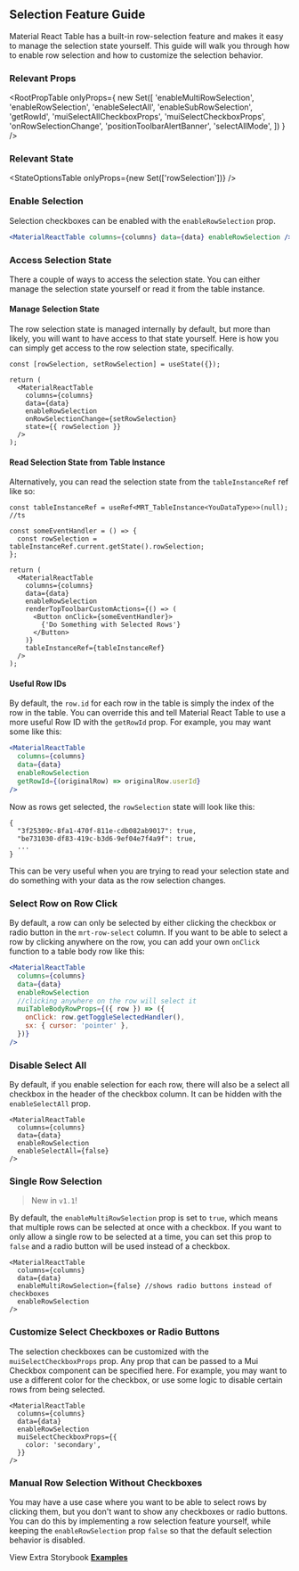 
<Head>
  <title>Row Selection Feature Guide - Material React Table Docs</title>
  <meta
    name="description"
    content="How to add and customize row selection checkboxes in Material React Table"
  />
</Head>

## Selection Feature Guide

Material React Table has a built-in row-selection feature and makes it easy to manage the selection state yourself. This guide will walk you through how to enable row selection and how to customize the selection behavior.

### Relevant Props

<RootPropTable
  onlyProps={
    new Set([
      'enableMultiRowSelection',
      'enableRowSelection',
      'enableSelectAll',
      'enableSubRowSelection',
      'getRowId',
      'muiSelectAllCheckboxProps',
      'muiSelectCheckboxProps',
      'onRowSelectionChange',
      'positionToolbarAlertBanner',
      'selectAllMode',
    ])
  }
/>

### Relevant State

<StateOptionsTable onlyProps={new Set(['rowSelection'])} />

### Enable Selection

Selection checkboxes can be enabled with the `enableRowSelection` prop.

```jsx
<MaterialReactTable columns={columns} data={data} enableRowSelection />
```

### Access Selection State

There a couple of ways to access the selection state. You can either manage the selection state yourself or read it from the table instance.

#### Manage Selection State

The row selection state is managed internally by default, but more than likely, you will want to have access to that state yourself. Here is how you can simply get access to the row selection state, specifically.

```tsx
const [rowSelection, setRowSelection] = useState({});

return (
  <MaterialReactTable
    columns={columns}
    data={data}
    enableRowSelection
    onRowSelectionChange={setRowSelection}
    state={{ rowSelection }}
  />
);
```

#### Read Selection State from Table Instance

Alternatively, you can read the selection state from the `tableInstanceRef` ref like so:

```tsx
const tableInstanceRef = useRef<MRT_TableInstance<YouDataType>>(null); //ts

const someEventHandler = () => {
  const rowSelection = tableInstanceRef.current.getState().rowSelection;
};

return (
  <MaterialReactTable
    columns={columns}
    data={data}
    enableRowSelection
    renderTopToolbarCustomActions={() => (
      <Button onClick={someEventHandler}>
        {'Do Something with Selected Rows'}
      </Button>
    )}
    tableInstanceRef={tableInstanceRef}
  />
);
```

#### Useful Row IDs

By default, the `row.id` for each row in the table is simply the index of the row in the table. You can override this and tell Material React Table to use a more useful Row ID with the `getRowId` prop. For example, you may want some like this:

```jsx
<MaterialReactTable
  columns={columns}
  data={data}
  enableRowSelection
  getRowId={(originalRow) => originalRow.userId}
/>
```

Now as rows get selected, the `rowSelection` state will look like this:

```tsx
{
  "3f25309c-8fa1-470f-811e-cdb082ab9017": true,
  "be731030-df83-419c-b3d6-9ef04e7f4a9f": true,
  ...
}
```

This can be very useful when you are trying to read your selection state and do something with your data as the row selection changes.

<EnableExample />

### Select Row on Row Click

By default, a row can only be selected by either clicking the checkbox or radio button in the `mrt-row-select` column. If you want to be able to select a row by clicking anywhere on the row, you can add your own `onClick` function to a table body row like this:

```jsx
<MaterialReactTable
  columns={columns}
  data={data}
  enableRowSelection
  //clicking anywhere on the row will select it
  muiTableBodyRowProps={({ row }) => ({
    onClick: row.getToggleSelectedHandler(),
    sx: { cursor: 'pointer' },
  })}
/>
```

### Disable Select All

By default, if you enable selection for each row, there will also be a select all checkbox in the header of the checkbox column. It can be hidden with the `enableSelectAll` prop.

```tsx
<MaterialReactTable
  columns={columns}
  data={data}
  enableRowSelection
  enableSelectAll={false}
/>
```

### Single Row Selection

> New in `v1.1`!

By default, the `enableMultiRowSelection` prop is set to `true`, which means that multiple rows can be selected at once with a checkbox. If you want to only allow a single row to be selected at a time, you can set this prop to `false` and a radio button will be used instead of a checkbox.

```tsx
<MaterialReactTable
  columns={columns}
  data={data}
  enableMultiRowSelection={false} //shows radio buttons instead of checkboxes
  enableRowSelection
/>
```

<SingleExample />

### Customize Select Checkboxes or Radio Buttons

The selection checkboxes can be customized with the `muiSelectCheckboxProps` prop. Any prop that can be passed to a Mui Checkbox component can be specified here. For example, you may want to use a different color for the checkbox, or use some logic to disable certain rows from being selected.

```tsx
<MaterialReactTable
  columns={columns}
  data={data}
  enableRowSelection
  muiSelectCheckboxProps={{
    color: 'secondary',
  }}
/>
```

<CustomizeExample />

### Manual Row Selection Without Checkboxes

You may have a use case where you want to be able to select rows by clicking them, but you don't want to show any checkboxes or radio buttons. You can do this by implementing a row selection feature yourself, while keeping the `enableRowSelection` prop `false` so that the default selection behavior is disabled.

<ManualExample />

View Extra Storybook **[Examples](https://www.material-react-table.dev/?path=/story/features-selection-examples)**
